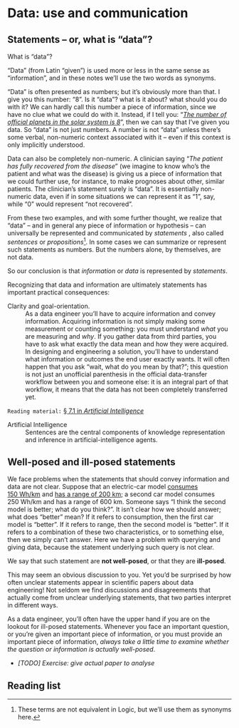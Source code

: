 # Data: use and communication

## Statements -- or, what is "data"?

What is "data"?

"Data" (from Latin "given") is used more or less in the same sense as "information", and in these notes we'll use the two words as synonyms.

"Data" is often presented as numbers; but it's obviously more than that. I give you this number: "8". Is it "data"? what is it about? what should you do with it? We can hardly call this number a piece of information, since we have no clue what we could do with it. Instead, if I tell you: "_[The number of official planets in the solar system is 8](https://solarsystem.nasa.gov/planets/overview)_", then we can say that I've given you data. So "data" is not just numbers. A number is not "data" unless there's some verbal, non-numeric context associated with it -- even if this context is only implicitly understood.

Data can also be completely non-numeric. A clinician saying "_The patient has fully recovered from the disease_" (we imagine to know who's the patient and what was the disease) is giving us a piece of information that we could further use, for instance, to make prognoses about other, similar patients. The clinician's statement surely is "data". It is essentially non-numeric data, even if in some situations we can represent it as "1", say, while "0" would represent "not recovered".

From these two examples, and with some further thought, we realize that "data" -- and in general any piece of information or hypothesis -- can universally be represented and communicated by _statements_ , also called _sentences_ or _propositions_^[These terms are not equivalent in Logic, but we'll use them as synonyms here.]. In some cases we can summarize or represent such statements as numbers. But the numbers alone, by themselves, are not data.

So our conclusion is that _information_ or _data_ is represented by _statements_.

Recognizing that data and information are ultimately statements has important practical consequences:

Clarity and goal-orientation.
: As a data engineer you'll have to acquire information and convey information. Acquiring information is not simply making some measurement or counting something: you must understand _what_ you are measuring and _why_. If you gather data from third parties, you have to ask what exactly the data mean and how they were acquired. In designing and engineering a solution, you'll have to understand what information or outcomes the end user exactly wants. It will often happen that you ask "wait, what do you mean by that?"; this question is not just an unofficial parenthesis in the official data-transfer workflow between you and someone else: it is an integral part of that workflow,  it means that the data has not been completely transferred yet.

[`Reading material:` [§ 7.1 in _Artificial Intelligence_](https://hvl.instructure.com/courses/25074/modules/items/660089)]{.aside}

Artificial Intelligence
: Sentences are the central components of knowledge representation and inference in artificial-intelligence agents.




## Well-posed and ill-posed statements

We face problems when the statements that should convey information and data are not clear. Suppose that an electric-car model [consumes 150 Wh/km](https://ev-database.org/cheatsheet/energy-consumption-electric-car) and [has a range of 200 km](https://ev-database.org/cheatsheet/range-electric-car); a second car model consumes 250 Wh/km and has a range of 600 km. Someone says "I think the second model is better; what do you think?". It isn't clear how we should answer; what does "better" mean? If it refers to consumption, then the first car model is "better". If it refers to range, then the second model is "better". If it refers to a combination of these two characteristics, or to something else, then we simply can't answer. Here we have a problem with querying and giving data, because the statement underlying such query is not clear.

We say that such statement are **not well-posed**, or that they are **ill-posed**.

This may seem an obvious discussion to you. Yet you'd be surprised by how often unclear statements appear in scientific papers about data engineering! Not seldom we find discussions and disagreements that actually come from unclear underlying statements, that two parties interpret in different ways.

As a data engineer, you'll often have the upper hand if you are on the lookout for ill-posed statements. Whenever you face an important question, or you're given an important piece of information, or you must provide an important piece of information, _always take a little time to examine whether the question or information is actually well-posed_.

* _[TODO] Exercise: give actual paper to analyse_



## Reading list {.unnumbered}


